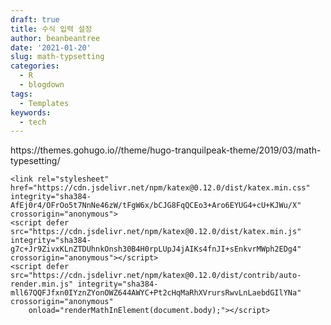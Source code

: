```yaml
---
draft: true
title: 수식 입력 설정
author: beanbeantree
date: '2021-01-20'
slug: math-typsetting
categories:
  - R
  - blogdown
tags:
  - Templates
keywords:
  - tech
---
```


https://themes.gohugo.io//theme/hugo-tranquilpeak-theme/2019/03/math-typesetting/

```
<link rel="stylesheet" href="https://cdn.jsdelivr.net/npm/katex@0.12.0/dist/katex.min.css" integrity="sha384-AfEj0r4/OFrOo5t7NnNe46zW/tFgW6x/bCJG8FqQCEo3+Aro6EYUG4+cU+KJWu/X" crossorigin="anonymous">
<script defer src="https://cdn.jsdelivr.net/npm/katex@0.12.0/dist/katex.min.js" integrity="sha384-g7c+Jr9ZivxKLnZTDUhnkOnsh30B4H0rpLUpJ4jAIKs4fnJI+sEnkvrMWph2EDg4" crossorigin="anonymous"></script>
<script defer src="https://cdn.jsdelivr.net/npm/katex@0.12.0/dist/contrib/auto-render.min.js" integrity="sha384-mll67QQFJfxn0IYznZYonOWZ644AWYC+Pt2cHqMaRhXVrursRwvLnLaebdGIlYNa" crossorigin="anonymous"
    onload="renderMathInElement(document.body);"></script>
```

<!--more-->

